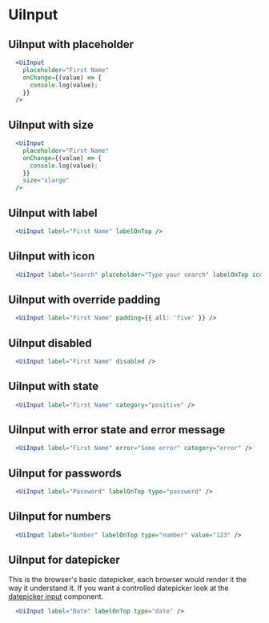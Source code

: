 
# UiInput
<Metadata packageName='form' packageJson={packageJson} description='Component used to render input fields' includeInformation />

## UiInput with placeholder

```jsx live scope={{UiInput}}
  <UiInput
    placeholder="First Name"
    onChange={(value) => {
      console.log(value);
    }}
  />
```

## UiInput with size

```jsx live scope={{UiInput}}
  <UiInput
    placeholder="First Name"
    onChange={(value) => {
      console.log(value);
    }}
    size="xlarge"
  />
```

## UiInput with label

```jsx live scope={{UiInput}}
  <UiInput label="First Name" labelOnTop />
```

## UiInput with icon

```jsx live scope={{UiInput, UiIcon}}
  <UiInput label="Search" placeholder="Type your search" labelOnTop icon={<UiIcon icon="Search" />} />
```

## UiInput with override padding

```jsx live scope={{UiInput}}
  <UiInput label="First Name" padding={{ all: 'five' }} />
```

## UiInput disabled

```jsx live scope={{UiInput}}
  <UiInput label="First Name" disabled />
```

## UiInput with state

```jsx live scope={{UiInput}}
  <UiInput label="First Name" category="positive" />
```

## UiInput with error state and error message

```jsx live scope={{UiInput}}
  <UiInput label="First Name" error="Some error" category="error" />
```

## UiInput for passwords

```jsx live scope={{UiInput}}
  <UiInput label="Password" labelOnTop type="password" />
```

## UiInput for numbers

```jsx live scope={{UiInput}}
  <UiInput label="Number" labelOnTop type="number" value="123" />
```

## UiInput for datepicker

This is the browser's basic datepicker, each browser would render it the way it understand it. If you want a controlled datepicker look at the [datepicker input](./datepicker-input) component.

```jsx live scope={{UiInput}}
  <UiInput label="Date" labelOnTop type="date" />
```

